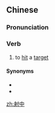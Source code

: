 ==Chinese==
{{zh-forms}}

===Pronunciation===
{{zh-pron
|m=shèzhòng
|c=se6 zung3
|cat=v
}}

===Verb===
{{zh-verb}}

# to [[hit]] a [[target]]

====Synonyms====
* {{zh-l|打中}}
* {{zh-l|命中}}

[[zh:射中]]